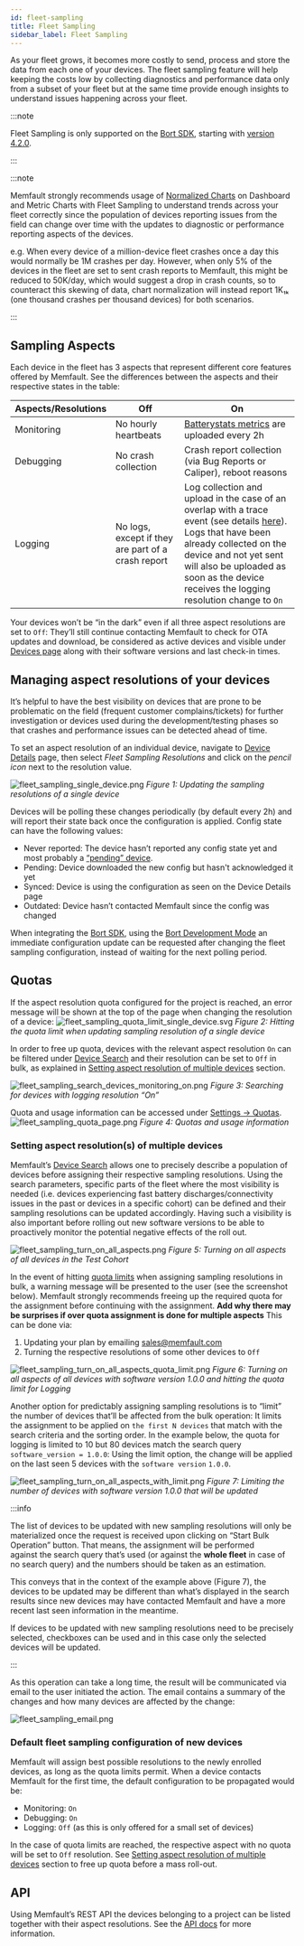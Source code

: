 ```yaml
---
id: fleet-sampling
title: Fleet Sampling
sidebar_label: Fleet Sampling
---
```


As your fleet grows, it becomes more costly to send, process and store the data from each one of your devices. The fleet sampling feature will help keeping the costs low by collecting diagnostics and performance data only from a subset of your fleet but at the same time provide enough insights to understand issues happening across your fleet. 

:::note

Fleet Sampling is only supported on the [Bort SDK](https://github.com/memfault/bort), starting with [version 4.2.0](https://github.com/memfault/bort/blob/master/CHANGELOG.md#v420---september-14th-2022). 

:::

:::note

Memfault strongly recommends usage of [Normalized Charts](/docs/platform/charts/#chart-normalization) on Dashboard and Metric Charts with Fleet Sampling to understand trends across your fleet correctly since the population of devices reporting issues from the field can change over time with the updates to diagnostic or performance reporting aspects of the devices. 

e.g. When every device of a million-device fleet crashes once a day this would normally be 1M crashes per day. However, when only 5% of the devices in the fleet are set to sent crash reports to Memfault, this might be reduced to 50K/day, which would suggest a drop in crash counts, so to counteract this skewing of data, chart normalization will instead report 1K₁ₖ (one thousand crashes per thousand devices) for both scenarios.

:::


## Sampling Aspects

Each device in the fleet has 3 aspects that represent different core features offered by Memfault. See the differences between the aspects and their respective states in the table: 

| Aspects/Resolutions | Off | On |
| --- | --- | --- |
| Monitoring | No hourly heartbeats | [Batterystats metrics](/docs/android/android-builtin-metrics#battery-and-related-metrics) are uploaded every 2h  |
| Debugging | No crash collection | Crash report collection (via Bug Reports or Caliper), reboot reasons |
| Logging | No logs, except if they are part of a crash report  | Log collection and upload in the case of an overlap with a trace event (see details [here](/docs/android/android-logging/)). <br />Logs that have been already collected on the device and not yet sent will also be uploaded as soon as the device receives the logging resolution change to `On` |

Your devices won’t be “in the dark” even if all three aspect resolutions are set to `Off`: They’ll still continue contacting Memfault to check for OTA updates and download, be considered as active devices and visible under [Devices page](https://app.memfault.com/organizations/-/projects/-/devices) along with their software versions and last check-in times.

## Managing aspect resolutions of your devices

It’s helpful to have the best visibility on devices that are prone to be problematic on the field (frequent customer complains/tickets) for further investigation or devices used during the development/testing phases so that crashes and performance issues can be detected ahead of time. 

To set an aspect resolution of an individual device, navigate to [Device Details](/docs/platform/inspecting-a-device#device-details) page, then select *Fleet Sampling Resolutions* and click on the *pencil icon* next to the resolution value.

![fleet_sampling_single_device.png](/img/docs/platform/fleet-sampling-single-device.png)
_Figure 1: Updating the sampling resolutions of a single device_

Devices will be polling these changes periodically (by default every 2h) and will report their state back once the configuration is applied. Config state can have the following values: 

- Never reported: The device hasn’t reported any config state yet and most probably a [“pending” device](/docs/platform/memfault-terminology).
- Pending: Device downloaded the new config but hasn't acknowledged it yet
- Synced: Device is using the configuration as seen on the Device Details page
- Outdated: Device hasn’t contacted Memfault since the config was changed

When integrating the [Bort SDK](https://github.com/memfault/bort), using the [Bort Development Mode](/docs/android/android-getting-started-guide/#development-mode-since-bort-420) an immediate configuration update can be requested after changing the fleet sampling configuration, instead of waiting for the next polling period. 

## Quotas

If the aspect resolution quota configured for the project is reached, an error message will be shown at the top of the page when changing the resolution of a device:
![fleet_sampling_quota_limit_single_device.svg](/img/docs/platform/fleet_sampling_quota_limit_single_device.svg) 
_Figure 2: Hitting the quota limit when updating sampling resolution of a single device_


In order to free up quota, devices with the relevant aspect resolution `On` can be filtered under [Device Search](https://app.memfault.com/organizations/-/projects/-/devices) and their resolution can be set to `Off` in bulk, as explained in [Setting aspect resolution of multiple devices](#setting-aspect-resolutions-of-multiple-devices) section. 

![fleet_sampling_search_devices_monitoring_on.png](/img/docs/platform/fleet_sampling_search_devices_monitoring_on.png) 
_Figure 3: Searching for devices with logging resolution “On”_

Quota and usage information can be accessed under [Settings → Quotas](https://app.memfault.com/organizations/-/projects/-/settings/quotas). 
![fleet_sampling_quota_page.png](/img/docs/platform/fleet_sampling_quota_page.png) 
_Figure 4: Quotas and usage information_

### Setting aspect resolution(s) of multiple devices

Memfault’s [Device Search](https://app.memfault.com/organizations/-/projects/-/devices) allows one to precisely describe a population of devices before assigning their respective sampling resolutions. Using the search parameters, specific parts of the fleet where the most visibility is needed (i.e. devices experiencing fast battery discharges/connectivity issues in the past or devices in a specific cohort) can be defined and their sampling resolutions can be updated accordingly. Having such a visibility is also important before rolling out new software versions to be able to proactively monitor the potential negative effects of the roll out.

![fleet_sampling_turn_on_all_aspects.png](/img/docs/platform/fleet_sampling_turn_on_all_aspects.png) 
_Figure 5: Turning on all aspects of all devices in the Test Cohort_

In the event of hitting [quota limits](#quotas) when assigning sampling resolutions in bulk, a warning message will be presented to the user (see the screenshot below). Memfault strongly recommends freeing up the required quota for the assignment before continuing with the assignment. **Add why there may be surprises if over quota assignment is done for multiple aspects** This can be done via: 

1. Updating your plan by emailing sales@memfault.com
2. Turning the respective resolutions of some other devices to `Off`

![fleet_sampling_turn_on_all_aspects_quota_limit.png](/img/docs/platform/fleet_sampling_turn_on_all_aspects_quota_limit.png) 
_Figure 6: Turning on all aspects of all devices with software version 1.0.0 and hitting the quota limit for Logging_

Another option for predictably assigning sampling resolutions is to “limit” the number of devices that’ll be affected from the bulk operation: It limits the assignment to be applied on `the first N devices` that match with the search criteria and the sorting order. In the example below, the quota for logging is limited to 10 but 80 devices match the search query `software_version = 1.0.0`: Using the limit option, the change will be applied on the last seen 5 devices with the `software version` `1.0.0`.

![fleet_sampling_turn_on_all_aspects_with_limit.png](/img/docs/platform/fleet_sampling_turn_on_all_aspects_with_limit.png) 
_Figure 7: Limiting the number of devices with software version 1.0.0 that will be updated_


:::info

The list of devices to be updated with new sampling resolutions will only be materialized once the request is received upon clicking on “Start Bulk Operation” button. That means, the assignment will be performed against the search query that’s used (or against the **whole fleet** in case of no search query) and the numbers should be taken as an estimation. 

This conveys that in the context of the example above (Figure 7), the devices to be updated may be different than what’s displayed in the search results since new devices may have contacted Memfault and have a more recent last seen information in the meantime.  

If devices to be updated with new sampling resolutions need to be precisely selected, checkboxes can be used and in this case only the selected devices will be updated.

:::

As this operation can take a long time, the result will be communicated via email to the user initiated the action. The email contains a summary of the changes and how many devices are affected by the change: 

![fleet_sampling_email.png](/img/docs/platform/fleet_sampling_email.png) 

### Default fleet sampling configuration of new devices

Memfault will assign best possible resolutions to the newly enrolled devices, as long as the quota limits permit. When a device contacts Memfault for the first time, the default configuration to be propagated would be: 

- Monitoring: `On`
- Debugging: `On`
- Logging: `Off` (as this is only offered for a small set of devices)

In the case of quota limits are reached, the respective aspect with no quota will be set to `Off` resolution. See [Setting aspect resolution of multiple devices](#setting-aspect-resolutions-of-multiple-devices) section to free up quota before a mass roll-out. 

## API

Using Memfault’s REST API the devices belonging to a project can be listed together with their aspect resolutions. See the [API docs](https://api-docs.memfault.com/#2634f3fb-d137-42a8-b093-e05d420b8932) for more information.